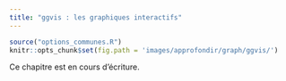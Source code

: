 ```yaml
---
title: "ggvis : les graphiques interactifs"
---
```


```r
source("options_communes.R")
knitr::opts_chunk$set(fig.path = 'images/approfondir/graph/ggvis/')
```

<div class="important">
Ce chapitre est en cours d'écriture.
</div>
